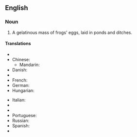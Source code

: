 ==English==

===Noun===
{{en-noun|-}}

# A gelatinous mass of frogs' eggs, laid in ponds and ditches.

====Translations====
{{trans-top|frogs' eggs}}
* {{trreq|Arabic}}
* Chinese:
** Mandarin: {{t|zh|蛙卵|tr=wāluǎn|sc=Hani}}
* Danish: {{t|da|frøyngel}}
* {{trreq|Finnish}}
* French: {{t|fr|œufs de grenouille|m|p}}
* German: {{t|de|Froschlaich|m}}
* Hungarian: {{t|hu|békapete}}
{{trans-mid}}
* Italian: {{t|it|uova di rana}}
* {{trreq|Japanese}}
* {{trreq|Korean}}
* Portuguese: {{t|pt|ovas de rã|f|p}}
* Russian: {{t|ru|лягушачья икра|f|tr=ljagušáč’ja ikrá|sc=Cyrl}}
* Spanish: {{t|es|huevas de rana|f|p}}
* {{trreq|Vietnamese}}
{{trans-bottom}}
{{count page|[[Wiktionary:Page count]]}}